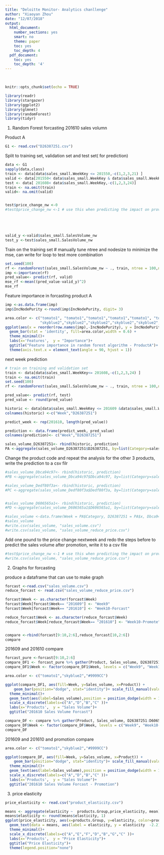 ```yaml
---
title: "Deloitte Monitor- Analytics chanllenge"
author: "Xiaoyan Zhou"
date: "12/07/2018"
output:
  html_document:
    number_sections: yes
    smart: no
    theme: paper
    toc: yes
    toc_depth: 4
  pdf_document:
    toc: yes
    toc_depth: '4'
---
```


<br>


```r
knitr::opts_chunk$set(echo = TRUE)
```

```r
library(readr)
library(stargazer)
library(ggplot2)
library(glmnet)
library(randomForest)
library(tidyr)
```

1. Random Forest forcasting 201610 sales volumn

Product A
```r
G1 <- read.csv("D26387251.csv")

```
Split to training set, validation set and test set( for prediction)

```r
data <- G1
sapply(data,class)
train <- data[data$sales_small.WeekKey <= 201550,-c(1,2,3,21) ]
valid <- data[201550< data$sales_small.WeekKey & data$sales_small.WeekKey<= 201608,-c(1,2,3,21) ]
test <- data[ 201608< data$sales_small.WeekKey,-c(1,2,3,24)]
train <- na.omit(train)
valid<- na.omit(valid)


test$price_change_nw <-0
#test$price_change_nw <-1 # use this when predicting the impact on providing 1 pound promotions





valid_y <-valid$sales_small.SalesVolume_nw
test_y <-test$sales_small.SalesVolume_nw
```

Train on the training set # manually tune ntree and nodesize to minimize the mse, can write for loop to test more combination
```r

set.seed(100)
rf <- randomForest(sales_small.SalesVolume_nw ~ ., train, ntree = 100,nodesize = 10)
imp <-importance(rf)
pred_value<- predict(rf, valid)
mse_rf <-mean((pred_value-valid_y)^2)
mse_rf

```

Feature importance in forcasting product A
```r
imp <-as.data.frame(imp)
imp$IncNodePurity <-round(imp$IncNodePurity, digit= 3)

area.color <- c("tomato1", "tomato1","tomato1","tomato1","tomato1", "tomato1", "tomato1", "skyblue2", "skyblue2","skyblue2","skyblue2",
                "skyblue2","skyblue2","skyblue2","skyblue2","skyblue2","skyblue2","skyblue2","skyblue2")
ggplot(aes(x = reorder(row.names(imp),-IncNodePurity), y = IncNodePurity), data =imp) +
  geom_bar(stat = 'identity', fill=area.color,width = 0.6) +
  theme_minimal()+
  labs(x='Features',  y = "Importance")+
  ggtitle("Feature importance in random forest algorithm - ProductA")+
  theme(axis.text.x = element_text(angle = 90, hjust = 1))
```

next week prediction
```r
# train on training and validation set
train <- data[data$sales_small.WeekKey<= 201608,-c(1,2,3,24) ]
train <- na.omit(train)
set.seed(100)
rf <- randomForest(sales_small.SalesVolume_nw ~ ., train, ntree = 100,nodesize = 10)

pred_value<- predict(rf, test)
pred_value <- round(pred_value)
```



```r
historic <- data[data$sales_small.WeekKey <= 201609 &data$sales_small.WeekKey >= 201600,c(3,7) ]
colnames(historic) <-c("Week","D26387251")

predict_week <- rep(201610, length(pred_value))

prediction <- data.frame(predict_week, pred_value)
colnames(prediction)<- c("Week","D26387251")
```

```r
sales_volume_D26387251<- rbind(historic, prediction)
PA <-aggregate(sales_volume_D26387251$D26387251, by=list(Category=sales_volume_D26387251$Week), FUN=sum)
```


Change the product code and repeat the analysis for the other 3 products, write the prediction to a csv filr

```r
#sales_volume_Dbca94c97<- rbind(historic, prediction)
#PB <-aggregate(sales_volume_Dbca94c97$Dbca94c97, by=list(Category=sales_volume_Dbca94c97$Week), FUN=sum)

#sales_volume_Dedf80f3a<- rbind(historic, prediction)
#PC <-aggregate(sales_volume_Dedf80f3a$Dedf80f3a, by=list(Category=sales_volume_Dedf80f3a$Week), FUN=sum)


#sales_volume_D606565a1<- rbind(historic, prediction)
#PD <-aggregate(sales_volume_D606565a1$D606565a1, by=list(Category=sales_volume_D606565a1$Week), FUN=sum)

#sales_volume <-data.frame(Week = PA$Category, D26387251 = PA$x, Dbca94c97 = PB$x, Dedf80f3a = PC$x, D606565a1 = PD$x)
#sales_volume 
#write.csv(sales_volume, "sales_volume.csv")
#write.csv(sales_volume, "sales_volume_reduce_price.csv")
```

Add one pound to the price change nextweek and redo the steps before to predict the sales volume after promotion, write it to a csv file
```r
#test$price_change_nw <-1 # use this when predicting the impact on providing 1 pound promotions
#write.csv(sales_volume, "sales_volume_reduce_price.csv")

```



2. Graphs for forcasting

produce a dataframe that can use to make graph
```r
forcast <-read.csv("sales_volume.csv")
reduce_forcast <- read.csv("sales_volume_reduce_price.csv")

forcast$Week <- as.character(forcast$Week)
forcast$Week[forcast$Week== "201609"] <- "Week9"
forcast$Week[forcast$Week== "201610"] <- "Week10-Forcast"

reduce_forcast$Week <- as.character(reduce_forcast$Week)
reduce_forcast$Week[reduce_forcast$Week== "201610"] <- "Week10-Promote"


compare <-rbind(forcast[9:10,2:6],reduce_forcast[10,2:6])
compare
```

201609 and 201610 compare
```r
forcast_pure <-forcast[9:10,2:6]
compare_DF1 <- forcast_pure %>% gather(Product, Sales_volume, D26387251:D606565a1)
compare_DF1$Week <- factor(compare_DF1$Week, levels = c("Week9", "Week10-Forcast"))

area.color <- c("tomato1","skyblue2","#9999CC")

ggplot(compare_DF1, aes(fill=Week, y=Sales_volume, x=Product)) + 
    geom_bar(position="dodge", stat="identity")+ scale_fill_manual(values = area.color)+
  theme_minimal()+
  geom_text(aes(label=Sales_volume),position = position_dodge(width = 1), vjust=-0.8, color="black", size=3)+
  scale_x_discrete(labels=c("A","D","B","C" ))+
  labs(x='Products',  y = "Sales Volume")+
  ggtitle("201610 Sales Volume Forcast")
```


```r

compare_DF <- compare %>% gather(Product, Sales_volume, D26387251:D606565a1)
compare_DF$Week <- factor(compare_DF$Week, levels = c("Week9", "Week10-Forcast", "Week10-Promote"))
compare_DF 
```


201609 and 201610 and promotion compare
```r

area.color <- c("tomato1","skyblue2","#9999CC")

ggplot(compare_DF, aes(fill=Week, y=Sales_volume, x=Product)) + 
    geom_bar(position="dodge", stat="identity")+ scale_fill_manual(values = area.color)+
  theme_minimal()+
  geom_text(aes(label=Sales_volume),position = position_dodge(width = 1), vjust=-0.8, color="black", size=3)+
  scale_x_discrete(labels=c("A","D","B","C" ))+
  labs(x='Products',  y = "Sales Volume")+
  ggtitle("201610 Sales Volume Forcast - Promotion")
```


3. price elasticity 
```r
price_elasticity <- read.csv("product_elasticity.csv")

```


```r
means <- aggregate(elasticity ~  products.Group,price_elasticity, mean)
means$elasticity <- round(means$elasticity, 1)
ggplot(price_elasticity, aes(x=products.Group, y=elasticity, color=products.Group)) +geom_boxplot()+
  geom_text(data = means, aes(label = elasticity, y = elasticity  -2.2))+
  theme_minimal()+
  scale_x_discrete(labels=c("A","E","F","D","B","G","C" ))+
  labs(x='Products',  y = "Price Elasticity")+
  ggtitle("Price Elasticity")+
  theme(legend.position="none")
  
```




